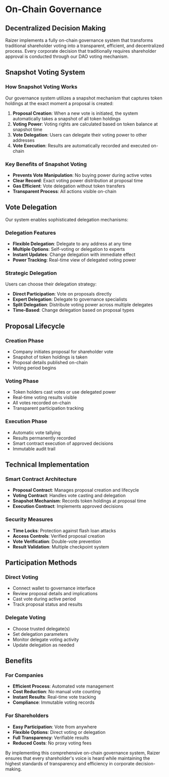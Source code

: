 
# On-Chain Governance

## Decentralized Decision Making

Raizer implements a fully on-chain governance system that transforms traditional shareholder voting into a transparent, efficient, and decentralized process. Every corporate decision that traditionally requires shareholder approval is conducted through our DAO voting mechanism.

<Highlight 
  type="feature"
  title="100% On-Chain Governance"
  description="All shareholder votes are conducted transparently on the blockchain, ensuring verifiable results and immutable record-keeping."
/>

## Snapshot Voting System

### How Snapshot Voting Works

Our governance system utilizes a snapshot mechanism that captures token holdings at the exact moment a proposal is created:

1. **Proposal Creation**: When a new vote is initiated, the system automatically takes a snapshot of all token holdings
2. **Voting Power**: Voting rights are calculated based on token balance at snapshot time
3. **Vote Delegation**: Users can delegate their voting power to other addresses
4. **Vote Execution**: Results are automatically recorded and executed on-chain

### Key Benefits of Snapshot Voting
- **Prevents Vote Manipulation**: No buying power during active votes
- **Clear Record**: Exact voting power distribution at proposal time
- **Gas Efficient**: Vote delegation without token transfers
- **Transparent Process**: All actions visible on-chain

## Vote Delegation

Our system enables sophisticated delegation mechanisms:

### Delegation Features
- **Flexible Delegation**: Delegate to any address at any time
- **Multiple Options**: Self-voting or delegation to experts
- **Instant Updates**: Change delegation with immediate effect
- **Power Tracking**: Real-time view of delegated voting power

### Strategic Delegation
Users can choose their delegation strategy:
- **Direct Participation**: Vote on proposals directly
- **Expert Delegation**: Delegate to governance specialists
- **Split Delegation**: Distribute voting power across multiple delegates
- **Time-Based**: Change delegation based on proposal types

<Highlight 
  type="attention"
  title="Democratic Control"
  description="Every token holder has the power to participate in governance, either directly or through carefully chosen delegates."
/>

## Proposal Lifecycle

### Creation Phase
- Company initiates proposal for shareholder vote
- Snapshot of token holdings is taken
- Proposal details published on-chain
- Voting period begins

### Voting Phase
- Token holders cast votes or use delegated power
- Real-time voting results visible
- All votes recorded on-chain
- Transparent participation tracking

### Execution Phase
- Automatic vote tallying
- Results permanently recorded
- Smart contract execution of approved decisions
- Immutable audit trail

## Technical Implementation

### Smart Contract Architecture
- **Proposal Contract**: Manages proposal creation and lifecycle
- **Voting Contract**: Handles vote casting and delegation
- **Snapshot Mechanism**: Records token holdings at proposal time
- **Execution Contract**: Implements approved decisions

### Security Measures
- **Time Locks**: Protection against flash loan attacks
- **Access Controls**: Verified proposal creation
- **Vote Verification**: Double-vote prevention
- **Result Validation**: Multiple checkpoint system

<Highlight 
  type="success"
  title="Governance Innovation"
  description="Our DAO system brings corporate governance into the blockchain era, ensuring transparency, efficiency, and true decentralization."
/>

## Participation Methods

### Direct Voting
- Connect wallet to governance interface
- Review proposal details and implications
- Cast vote during active period
- Track proposal status and results

### Delegate Voting
- Choose trusted delegate(s)
- Set delegation parameters
- Monitor delegate voting activity
- Update delegation as needed

## Benefits

### For Companies
- **Efficient Process**: Automated vote management
- **Cost Reduction**: No manual vote counting
- **Instant Results**: Real-time vote tracking
- **Compliance**: Immutable voting records

### For Shareholders
- **Easy Participation**: Vote from anywhere
- **Flexible Options**: Direct voting or delegation
- **Full Transparency**: Verifiable results
- **Reduced Costs**: No proxy voting fees

By implementing this comprehensive on-chain governance system, Raizer ensures that every shareholder's voice is heard while maintaining the highest standards of transparency and efficiency in corporate decision-making.
